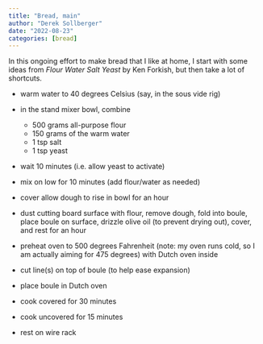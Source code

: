 ```yaml
---
title: "Bread, main"
author: "Derek Sollberger"
date: "2022-08-23"
categories: [bread]
---
```


In this ongoing effort to make bread that I like at home, I start with some ideas from *Flour Water Salt Yeast* by Ken Forkish, but then take a lot of shortcuts.

* warm water to 40 degrees Celsius (say, in the sous vide rig)
* in the stand mixer bowl, combine

    * 500 grams all-purpose flour
    * 150 grams of the warm water
    * 1 tsp salt
    * 1 tsp yeast
    
* wait 10 minutes (i.e. allow yeast to activate)
* mix on low for 10 minutes (add flour/water as needed)
* cover allow dough to rise in bowl for an hour
* dust cutting board surface with flour, remove dough, fold into boule, place boule on surface, drizzle olive oil (to prevent drying out), cover, and rest for an hour
* preheat oven to 500 degrees Fahrenheit (note: my oven runs cold, so I am actually aiming for 475 degrees) with Dutch oven inside
* cut line(s) on top of boule (to help ease expansion)
* place boule in Dutch oven
* cook covered for 30 minutes
* cook uncovered for 15 minutes
* rest on wire rack